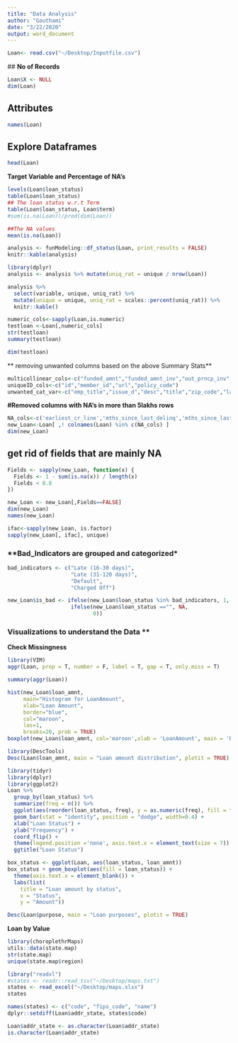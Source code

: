 ```yaml
---
title: "Data Analysis"
author: "Gauthami"
date: "3/22/2020"
output: word_document
---
```


```r
Loan<- read.csv("~/Desktop/Inputfile.csv")
```
 
 
 ## **No of Records**
 
 
```r

Loan$X <- NULL
dim(Loan)
```

## **Attributes**


```r
names(Loan)
```

## **Explore Dataframes**



```r
head(Loan)
```

**Target Variable and Percentage of NA's**

```r
levels(Loan$loan_status)
table(Loan$loan_status)
## The loan status w.r.t Term 
table(Loan$loan_status, Loan$term)
#sum(is.na(Loan))/prod(dim(Loan))

##The NA values
mean(is.na(Loan))
```




```r
analysis <- funModeling::df_status(Loan, print_results = FALSE)
knitr::kable(analysis)
```


```r
library(dplyr)
analysis <- analysis %>% mutate(uniq_rat = unique / nrow(Loan))

analysis %>%
  select(variable, unique, uniq_rat) %>%
  mutate(unique = unique, uniq_rat = scales::percent(uniq_rat)) %>%
  knitr::kable()
```



```r
numeric_cols<-sapply(Loan,is.numeric)
testloan <-Loan[,numeric_cols]
str(testloan)
summary(testloan)


```



```r
dim(testloan)
```




** removing unwanted columns based on the above Summary Stats**

```r
multicollinear_cols<-c("funded_amnt","funded_amnt_inv","out_prncp_inv","total_pymnt_inv","total_rec_prncp","verification_status_joint","collection_recovery_fee","grade")
uniqueID_cols<-c("id","member_id","url","policy_code")
unwanted_cat_var<-c("emp_title","issue_d","desc","title","zip_code","last_pymnt_d","next_pymnt_d","last_credit_pull_d","loan_status")


```

**#Removed columns with NA's in more than 5lakhs rows**


```r
NA_cols<-c('earliest_cr_line','mths_since_last_delinq','mths_since_last_record','mths_since_last_major_derog','annual_inc_joint','dti_joint','open_acc_6m','open_il_6m','open_il_12m','open_il_24m','mths_since_rcnt_il','total_bal_il','il_util','open_rv_12m','open_rv_24m','max_bal_bc','all_util','inq_fi','total_cu_tl','inq_last_12m')
new_Loan<-Loan[ ,! colnames(Loan) %in% c(NA_cols) ]
dim(new_Loan)

```


## **get rid of fields that are mainly NA**

```r
Fields <- sapply(new_Loan, function(x) {
  Fields <- 1 - sum(is.na(x)) / length(x)
  Fields < 0.8
})

new_Loan <- new_Loan[,Fields==FALSE]
dim(new_Loan)
names(new_Loan)
```


```r
ifac<-sapply(new_Loan, is.factor)
sapply(new_Loan[, ifac], unique)
```


### **Bad_Indicators are grouped and categorized*
 
```r
bad_indicators <- c("Late (16-30 days)",
                    "Late (31-120 days)",
                    "Default",
                    "Charged Off")

new_Loan$is_bad <- ifelse(new_Loan$loan_status %in% bad_indicators, 1,
                    ifelse(new_Loan$loan_status =="", NA,
                           0))

```




### Visualizations to understand the Data **


**Check Missingness**

```r

library(VIM)
aggr(Loan, prop = T, number = F, label = T, gap = T, only.miss = T)
```


```r
summary(aggr(Loan))
```


```r
hist(new_Loan$loan_amnt, 
     main="Histogram for LoanAmount", 
     xlab="Loan Amount", 
     border="blue", 
     col="maroon",
     las=1, 
     breaks=20, prob = TRUE)
boxplot(new_Loan$loan_amnt, col='maroon',xlab = 'LoanAmount', main = 'Box Plot for Loan Amount')

```

```r
library(DescTools)
Desc(Loan$loan_amnt, main = "Loan amount distribution", plotit = TRUE)
```


```r
library(tidyr)
library(dplyr)
library(ggplot2)
Loan %>%
  group_by(loan_status) %>%
  summarize(freq = n()) %>%
  ggplot(aes(reorder(loan_status, freq), y = as.numeric(freq), fill = freq)) +   
  geom_bar(stat = "identity", position = "dodge", width=0.4) +
  xlab("Loan Status") +
  ylab("Frequency") +
  coord_flip() +
  theme(legend.position ='none', axis.text.x = element_text(size = 7)) + 
  ggtitle("Loan Status")
```


```r
box_status <- ggplot(Loan, aes(loan_status, loan_amnt))
box_status + geom_boxplot(aes(fill = loan_status)) +
  theme(axis.text.x = element_blank()) +
  labs(list(
    title = "Loan amount by status",
    x = "Status",
    y = "Amount"))
```



```r
Desc(Loan$purpose, main = "Loan purposes", plotit = TRUE)
```

**Loan by Value **

```r
library(choroplethrMaps)
utils::data(state.map)
str(state.map)
unique(state.map$region)
```



```r
library("readxl")
#states <- readr::read_tsv("~/Desktop/maps.txt")
states <- read_excel("~/Desktop/maps.xlsx")
states
```
```r
names(states) <- c("code", "fips_code", "name")
dplyr::setdiff(Loan$addr_state, states$code)
```



```r

Loan$addr_state <- as.character(Loan$addr_state)
is.character(Loan$addr_state)
```













